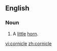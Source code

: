 ==English==

===Noun===
{{en-noun}}

# A [[little]] [[horn]].
{{1913}}

[[vi:cornicle]]
[[zh:cornicle]]